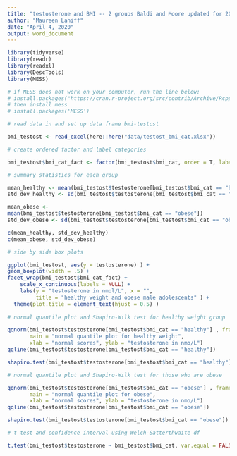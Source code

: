 ```yaml
---
title: "testosterone and BMI -- 2 groups Baldi and Moore updated for 2020"
author: "Maureen Lahiff"
date: "April 4, 2020"
output: word_document
---
```

```r
library(tidyverse)
library(readr)
library(readxl)
library(DescTools)
library(MESS)

# if MESS does not work on your computer, run the line below: 
# install.packages("https://cran.r-project.org/src/contrib/Archive/RcppArmadillo/RcppArmadillo_0.9.900.3.0.tar.gz", repos=NULL, type="source")
# then install mess
# install.packages('MESS')

# read data in and set up data frame bmi-testost

bmi_testost <- read_excel(here::here("data/testost_bmi_cat.xlsx"))
```

```r
# create ordered factor and label categories

bmi_testost$bmi_cat_fact <- factor(bmi_testost$bmi_cat, order = T, labels = c("healthy", "obese") )

# summary statistics for each group

mean_healthy <- mean(bmi_testost$testosterone[bmi_testost$bmi_cat == "healthy"])
std_dev_healthy <- sd(bmi_testost$testosterone[bmi_testost$bmi_cat == "healthy"])

mean_obese <- 
mean(bmi_testost$testosterone[bmi_testost$bmi_cat == "obese"])
std_dev_obese <- sd(bmi_testost$testosterone[bmi_testost$bmi_cat == "obese"])

c(mean_healthy, std_dev_healthy)
c(mean_obese, std_dev_obese)

# side by side box plots

ggplot(bmi_testost, aes(y = testosterone) ) +
geom_boxplot(width = .5) +
facet_wrap(bmi_testost$bmi_cat_fact) +
    scale_x_continuous(labels = NULL) +
    labs(y = "testosterone in nmol/L", x = "",    
         title = "healthy weight and obese male adolescents" ) +
  theme(plot.title = element_text(hjust = 0.5) ) 
  
# normal quantile plot and Shapiro-Wilk test for healthy weight group

qqnorm(bmi_testost$testosterone[bmi_testost$bmi_cat == "healthy"] , frame = FALSE,
       main = "normal quantile plot for healthy weight",
       xlab = "normal scores", ylab = "testosterone in nmo/L")
qqline(bmi_testost$testosterone[bmi_testost$bmi_cat == "healthy"])

shapiro.test(bmi_testost$testosterone[bmi_testost$bmi_cat == "healthy"])

# normal quantile plot and Shapiro-Wilk test for those who are obese

qqnorm(bmi_testost$testosterone[bmi_testost$bmi_cat == "obese"] , frame = FALSE,
       main = "normal quantile plot for obese",
       xlab = "normal scores", ylab = "testosterone in nmo/L")
qqline(bmi_testost$testosterone[bmi_testost$bmi_cat == "obese"])

shapiro.test(bmi_testost$testosterone[bmi_testost$bmi_cat == "obese"])

# t test and confidence interval using Welch-Satterthwaite df

t.test(bmi_testost$testosterone ~ bmi_testost$bmi_cat, var.equal = FALSE, mu = 0, alternative = "two.sided", conf.level = .95)
```
